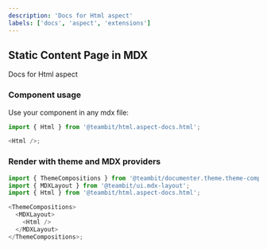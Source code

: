 ```yaml
---
description: 'Docs for Html aspect'
labels: ['docs', 'aspect', 'extensions']
---
```



## Static Content Page in MDX

Docs for Html aspect

### Component usage

Use your component in any mdx file:

```js
import { Html } from '@teambit/html.aspect-docs.html';

<Html />;
```

### Render with theme and MDX providers

```js
import { ThemeCompositions } from '@teambit/documenter.theme.theme-compositions';
import { MDXLayout } from '@teambit/ui.mdx-layout';
import { Html } from '@teambit/html.aspect-docs.html';

<ThemeCompositions>
  <MDXLayout>
    <Html />
  </MDXLayout>
</ThemeCompositions>;
```
